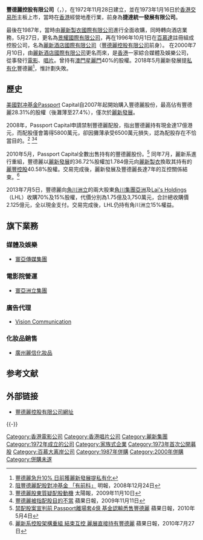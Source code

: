'''豐德麗控股有限公司'''（'''{{lang-en|ESUN HOLDINGS LIMITED}}'''，{{hkex|0571}}），在1972年11月28日建立，並在1973年1月16日於[[香港交易所|香港交易所]]主板上市，當時在[[香港|香港]]經營地產行業，前身為'''捷達統一發展有限公司'''。

最後在1987年，當時由[[麗新製衣國際有限公司|麗新製衣國際有限公司]]進行全面收購，同時轉向酒店業務，5月27日，更名為[[景耀國際有限公司|景耀國際有限公司]]，再在1996年10月1日在[[百慕達|百慕達]]註冊組成控股公司，名為[[麗新酒店國際有限公司|麗新酒店國際有限公司]]（[[豐德麗控股有限公司|豐德麗控股有限公司]]前身）。
在2000年7月10日，由[[麗新酒店|麗新酒店國際有限公司]]更名而來，是[[香港|香港]]一家綜合媒體及娛樂公司，從事發行[[電影|電影]]、[[唱片|唱片]]。曾持有[[澳門|澳門]][[星麗門|星麗門]]40%的股權。2018年5月麗新發展提[[私有化|私有化]]豐德麗<ref>[http://sina.com.hk/news/article/20180530/0/2/2/%E8%B1%90%E5%BE%B7%E9%BA%97%E6%80%A5%E5%8D%8710-%E6%97%A5%E5%89%8D%E7%8D%B2%E9%BA%97%E6%96%B0%E7%99%BC%E5%B1%95%E6%8F%90%E7%A7%81%E6%9C%89%E5%8C%96-8890449.html 豐德麗急升10% 日前獲麗新發展提私有化]</ref>，惟計劃失敗。

==歷史==
[[美國|美國]][[對冲基金|對冲基金]]Passport Capital自2007年起開始購入豐德麗股份，最高佔有豐德麗28.31%的股權（後灘薄至27.4%），僅次於[[麗新發展|麗新發展]]。

2008年，Passport Capital申請禁制豐德麗配股，指出豐德麗持有現金達17億港元，而配股僅會籌得5800萬元，卻因攤薄承受6500萬元損失，認為配股存在不恰當目的。<ref>[http://www.mpfinance.com/htm/Finance/20081224/News/ea_eab1.htm 阻豐德麗配股對冲基金 「有前科」] {{Wayback|url=http://www.mpfinance.com/htm/Finance/20081224/News/ea_eab1.htm |date=20090202120658 }} 明報，2008年12月24日</ref>
<ref>[http://the-sun.on.cc/cnt/finance/20091110/00434_017.html 豐德麗股東質疑配股動機] {{Wayback|url=http://the-sun.on.cc/cnt/finance/20091110/00434_017.html |date=20091113141430 }} 太陽報，2009年11月10日</ref><ref>[http://hk.apple.nextmedia.com/template/apple/art_main.php?iss_id=20091111&sec_id=15307&art_id=13407927 豐德麗被指配股目的不當] 蘋果日報，2009年11月11日</ref>

2010年5月，Passport Capital全數出售持有的豐德麗股份。<ref>[http://hk.apple.nextmedia.com/template/apple/art_main.php?iss_id=20100504&sec_id=15307&subsec=15320&art_id=13993595 禁配股案宣判前 Passport離場套4億 基金認輸悉售豐德麗] 蘋果日報，2010年5月4日</ref> 同年7月，麗新系進行重組，豐德麗以[[麗新發展|麗新發展]]的36.72%股權加1.784億元向[[麗新製衣|麗新製衣]]換取其持有的[[麗豐控股|麗豐控股]]40.58%股權。交易完成後，麗新發展及豐德麗長達7年的互控關係結束。<ref>[http://hk.apple.nextmedia.com/template/apple/art_main.php?iss_id=20100727&sec_id=15307&art_id=14281506 麗新系控股架構重組 結束互控 麗展直接持有豐德麗] 蘋果日報，2010年7月27日</ref>

2013年7月5日，豐德麗向[[角川洲立|角川洲立]]的兩大股東[[角川集團亞洲|角川集團亞洲]]及[[Lai's_Holdings|Lai's Holdings]]（LHL）收購70%及15%股權，代價分別為1.75億及3,750萬元，合計總收購價2.125億元，全以現金支付。交易完成後，LHL仍持有角川洲立15%權益。

==旗下業務==

===媒體及娛樂===
*[[寰亞傳媒集團|寰亞傳媒集團]]

===電影院營運===
*[[寰亞洲立集團|寰亞洲立集團]]

===廣告代理===
*[[Vision_Communication|Vision Communication]]

===化妝品銷售===
*[[廣州麗信化妝品|廣州麗信化妝品]]

==参考文献==
{{Reflist}}

==外部链接==
* [http://www.esun.com 豐德麗控股有限公司網址]{{Wayback|url=http://www.esun.com/ |date=20200224223256 }}

{{-}}
{{麗新集團}}
{{豐德麗旗下歌手}}

[[Category:香港電影公司|Category:香港電影公司]]
[[Category:香港唱片公司|Category:香港唱片公司]]
[[Category:麗新集團|Category:麗新集團]]
[[Category:1972年成立的公司|Category:1972年成立的公司]]
[[Category:家族式企業|Category:家族式企業]]
[[Category:1973年首次公開募股|Category:1973年首次公開募股]]
[[Category:百慕大离岸公司|Category:百慕大离岸公司]]
[[Category:1987年併購|Category:1987年併購]]
[[Category:2000年併購|Category:2000年併購]]
[[Category:併購未遂|Category:併購未遂]]
